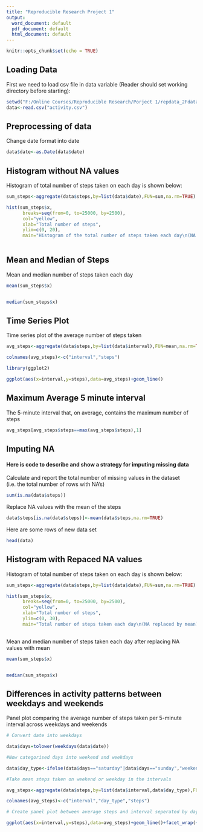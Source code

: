 ```yaml
---
title: "Reproducible Research Project 1"
output:
  word_document: default
  pdf_document: default
  html_document: default
---
```


```r
knitr::opts_chunk$set(echo = TRUE)
```

## Loading Data

First we need to load csv file in data variable (Reader should set working directory before starting):
```r
setwd("F:/Online Courses/Reproducible Research/Porject 1/repdata_2Fdata%2Factivity")
data<-read.csv("activity.csv")

```


## Preprocessing of data

Change date format into date 
```r

data$date<-as.Date(data$date)

```
## Histogram without NA values

Histogram of total number of steps taken on each day is shown below:

```r

sum_steps<-aggregate(data$steps,by=list(data$date),FUN=sum,na.rm=TRUE) 

hist(sum_steps$x, 
      breaks=seq(from=0, to=25000, by=2500),
      col="yellow", 
      xlab="Total number of steps", 
      ylim=c(0, 20), 
      main="Histogram of the total number of steps taken each day\n(NA removed)")
 

```


## Mean and Median of Steps

Mean and median number of steps taken each day
```r

mean(sum_steps$x)


median(sum_steps$x)


```
## Time Series Plot

Time series plot of the average number of steps taken
```r

avg_steps<-aggregate(data$steps,by=list(data$interval),FUN=mean,na.rm=TRUE)

colnames(avg_steps)<-c("interval","steps")

library(ggplot2)

ggplot(aes(x=interval,y=steps),data=avg_steps)+geom_line()


```

## Maximum Average 5 minute interval

The 5-minute interval that, on average, contains the maximum number of steps
```r

avg_steps[avg_steps$steps==max(avg_steps$steps),1]


```

## Imputing NA

#### Here is code to describe and show a strategy for imputing missing data

Calculate and report the total number of missing values in the dataset (i.e. the total number of rows with NA's)
```r

sum(is.na(data$steps))


```


Replace NA values with the mean of the steps
```r

data$steps[is.na(data$steps)]<-mean(data$steps,na.rm=TRUE)


```
Here are some rows of new data set
```r

head(data)

```
## Histogram with Repaced NA values

Histogram of total number of steps taken on each day is shown below:

```r

sum_steps<-aggregate(data$steps,by=list(data$date),FUN=sum,na.rm=TRUE) 

hist(sum_steps$x, 
      breaks=seq(from=0, to=25000, by=2500),
      col="yellow", 
      xlab="Total number of steps", 
      ylim=c(0, 30), 
      main="Total number of steps taken each day\n(NA replaced by mean)")
 

```

Mean and median number of steps taken each day after replacing NA values with mean
```r

mean(sum_steps$x)


median(sum_steps$x)


```
##  Differences in activity patterns between weekdays and weekends

Panel plot comparing the average number of steps taken per 5-minute interval across weekdays and weekends
```r
# Convert date into weekdays

data$days=tolower(weekdays(data$date))

#Now categorised days into weekend and weekdays

data$day_type<-ifelse(data$days=="saturday"|data$days=="sunday","weekend","weekday")

#Take mean steps taken on weekend or weekday in the intervals

avg_steps<-aggregate(data$steps,by=list(data$interval,data$day_type),FUN=mean,na.rm=TRUE)

colnames(avg_steps)<-c("interval","day_type","steps")

# Create panel plot between average steps and interval seperated by day type

ggplot(aes(x=interval,y=steps),data=avg_steps)+geom_line()+facet_wrap(~avg_steps$day_type)

```
